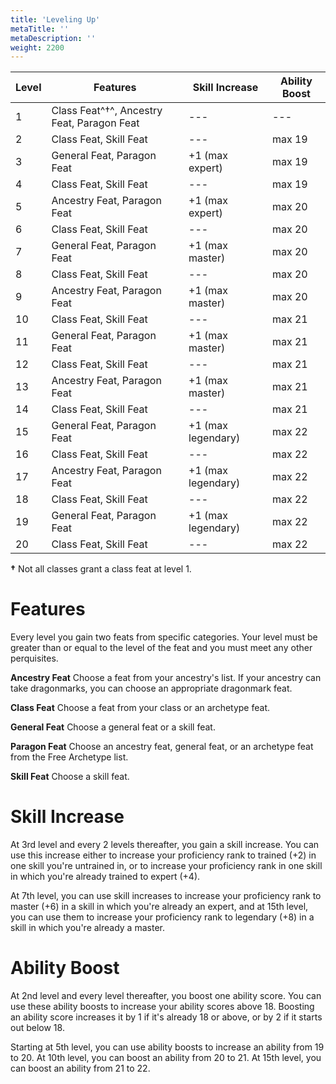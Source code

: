 ```yaml
---
title: 'Leveling Up'
metaTitle: ''
metaDescription: ''
weight: 2200
---
```


| Level | Features                                   | Skill Increase     | Ability Boost |
| ----- | ------------------------------------------ | ------------------ | ------------- |
| 1     | Class Feat^†^, Ancestry Feat, Paragon Feat | ---                | ---           |
| 2     | Class Feat, Skill Feat                     | ---                | max 19        |
| 3     | General Feat, Paragon Feat                 | +1 (max expert)    | max 19        |
| 4     | Class Feat, Skill Feat                     | ---                | max 19        |
| 5     | Ancestry Feat, Paragon Feat                | +1 (max expert)    | max 20        |
| 6     | Class Feat, Skill Feat                     | ---                | max 20        |
| 7     | General Feat, Paragon Feat                 | +1 (max master)    | max 20        |
| 8     | Class Feat, Skill Feat                     | ---                | max 20        |
| 9     | Ancestry Feat, Paragon Feat                | +1 (max master)    | max 20        |
| 10    | Class Feat, Skill Feat                     | ---                | max 21        |
| 11    | General Feat, Paragon Feat                 | +1 (max master)    | max 21        |
| 12    | Class Feat, Skill Feat                     | ---                | max 21        |
| 13    | Ancestry Feat, Paragon Feat                | +1 (max master)    | max 21        |
| 14    | Class Feat, Skill Feat                     | ---                | max 21        |
| 15    | General Feat, Paragon Feat                 | +1 (max legendary) | max 22        |
| 16    | Class Feat, Skill Feat                     | ---                | max 22        |
| 17    | Ancestry Feat, Paragon Feat                | +1 (max legendary) | max 22        |
| 18    | Class Feat, Skill Feat                     | ---                | max 22        |
| 19    | General Feat, Paragon Feat                 | +1 (max legendary) | max 22        |
| 20    | Class Feat, Skill Feat                     | ---                | max 22        |

**†** Not all classes grant a class feat at level 1.

# Features

Every level you gain two feats from specific categories. Your level must be greater than or equal to the level of the feat and you must meet any other perquisites.

**Ancestry Feat** Choose a feat from your ancestry's list. If your ancestry can take dragonmarks, you can choose an appropriate dragonmark feat.

**Class Feat** Choose a feat from your class or an archetype feat.

**General Feat** Choose a general feat or a skill feat.

**Paragon Feat** Choose an ancestry feat, general feat, or an archetype feat from the Free Archetype list.

**Skill Feat** Choose a skill feat.

# Skill Increase

At 3rd level and every 2 levels thereafter, you gain a skill increase. You can use this increase either to increase your proficiency rank to trained (+2) in one skill you're untrained in, or to increase your proficiency rank in one skill in which you're already trained to expert (+4).

At 7th level, you can use skill increases to increase your proficiency rank to master (+6) in a skill in which you're already an expert, and at 15th level, you can use them to increase your proficiency rank to legendary (+8) in a skill in which you're already a master.

# Ability Boost

At 2nd level and every level thereafter, you boost one ability score. You can use these ability boosts to increase your ability scores above 18. Boosting an ability score increases it by 1 if it's already 18 or above, or by 2 if it starts out below 18.

Starting at 5th level, you can use ability boosts to increase an ability from 19 to 20. At 10th level, you can boost an ability from 20 to 21. At 15th level, you can boost an ability from 21 to 22.
